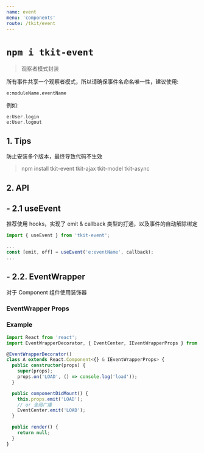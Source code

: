 ```yaml
---
name: event
menu: 'components'
route: /tkit/event
---
```



# `npm i tkit-event`

> 观察者模式封装

所有事件共享一个观察者模式，所以请确保事件名命名唯一性，建议使用:

```shell
e:moduleName.eventName
```

例如:

```shell
e:User.login
e:User.logout
```

## 1. Tips

防止安装多个版本，最终导致代码不生效

> npm install tkit-event tkit-ajax tkit-model tkit-async

## 2. API

## - 2.1 useEvent

推荐使用 hooks，实现了 emit & callback 类型的打通，以及事件的自动解除绑定

```ts
import { useEvent } from 'tkit-event';

...
const [emit, off] = useEvent('e:eventName', callback);
...
```

## - 2.2. EventWrapper

对于 Component 组件使用装饰器

### EventWrapper Props

<Props of={EventWrapper} />

### Example

```ts
import React from 'react';
import EventWrapperDecorator, { EventCenter, IEventWrapperProps } from 'tkit-event';

@EventWrapperDecorator()
class A extends React.Component<{} & IEventWrapperProps> {
  public constructor(props) {
    super(props);
    props.on('LOAD', () => console.log('load'));
  }

  public componentDidMount() {
    this.props.emit('LOAD');
    // or 全局广播
    EventCenter.emit('LOAD');
  }

  public render() {
    return null;
  }
}
```
